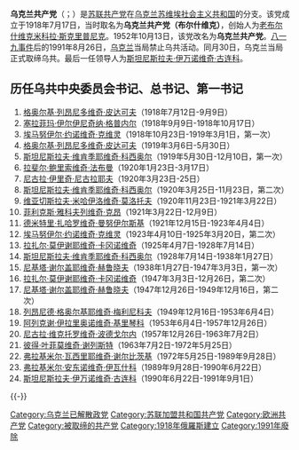 {{for|1993年成立的乌克兰共产党|乌克兰共产党}}
'''乌克兰共产党'''（{{lang-uk|Комуністична Партія України}}；{{lang-ru|Коммунистическая партия Украины}}）是[[苏联共产党|苏联共产党]]在[[乌克兰苏维埃社会主义共和国|乌克兰苏维埃社会主义共和国]]的分支。该党成立于1918年7月17日，当时取名为'''乌克兰共产党（布尔什维克）'''，创始人为[[老布尔什维克|老布尔什维克]][[米科拉·斯克里普尼克|米科拉·斯克里普尼克]]。1952年10月13日，该党改名为'''乌克兰共产党'''。[[八一九事件|八一九事件]]后的1991年8月26日，[[乌克兰|乌克兰]]当局禁止乌共活动。同月30日，乌克兰当局正式取缔乌共。最后一任领导人为[[斯坦尼斯拉夫·伊万诺维奇·古连科|斯坦尼斯拉夫·伊万诺维奇·古连科]]。

== 历任乌共中央委员会书记、总书记、第一书记 ==
#[[格奥尔基·列昂尼多维奇·皮达可夫|格奥尔基·列昂尼多维奇·皮达可夫]]（1918年7月12日-9月9日）
#[[塞拉菲玛·伊尔伊尼奇纳·格普内尔|塞拉菲玛·伊尔伊尼奇纳·格普内尔]]（1918年9月9日-1918年10月17日）
#[[埃马努伊尔·约诺维奇·克维灵|埃马努伊尔·约诺维奇·克维灵]]（1918年10月23日-1919年3月1日，第一次）
#[[格奥尔基·列昂尼多维奇·皮达可夫|格奥尔基·列昂尼多维奇·皮达可夫]]（1919年3月6日-5月30日）
#[[斯坦尼斯拉夫·维肯季耶维奇·科西奥尔|斯坦尼斯拉夫·维肯季耶维奇·科西奥尔]]（1919年5月30日-12月10日，第一次）
#[[拉斐尔·鲍里索维奇·法布曼|拉斐尔·鲍里索维奇·法布曼]]（1920年1月23日-3月17日）
#[[尼古拉·伊里奇·尼古拉耶夫|尼古拉·伊里奇·尼古拉耶夫]]（1920年3月23日-25日）
#[[斯坦尼斯拉夫·维肯季耶维奇·科西奥尔|斯坦尼斯拉夫·维肯季耶维奇·科西奥尔]]（1920年3月25日-11月23日，第二次）
#[[维亚切斯拉夫·米哈伊洛维奇·莫洛托夫|维亚切斯拉夫·米哈伊洛维奇·莫洛托夫]]（1920年11月23日-1921年3月22日）
#[[菲利克斯·雅科夫列维奇·克昂|菲利克斯·雅科夫列维奇·克昂]]（1921年3月22日-12月9日）
#[[德米特里·扎哈罗维奇·曼努伊尔斯基|德米特里·扎哈罗维奇·曼努伊尔斯基]]（1921年12月15日-1923年4月4日）
#[[埃马努伊尔·约诺维奇·克维灵|埃马努伊尔·约诺维奇·克维灵]]（1923年4月10日-1925年3月20日，第二次）
#[[拉扎尔·莫伊谢耶维奇·卡冈诺维奇|拉扎尔·莫伊谢耶维奇·卡冈诺维奇]]（1925年4月7日-1928年7月14日）
#[[斯坦尼斯拉夫·维肯季耶维奇·科西奥尔|斯坦尼斯拉夫·维肯季耶维奇·科西奥尔]]（1928年7月14日-1938年1月27日）
#[[尼基塔·谢尔盖耶维奇·赫鲁晓夫|尼基塔·谢尔盖耶维奇·赫鲁晓夫]]（1938年1月27日-1947年3月3日，第一次）
#[[拉扎尔·莫伊谢耶维奇·卡冈诺维奇|拉扎尔·莫伊谢耶维奇·卡冈诺维奇]]（1947年3月3日-12月26日，第二次）
#[[尼基塔·谢尔盖耶维奇·赫鲁晓夫|尼基塔·谢尔盖耶维奇·赫鲁晓夫]]（1947年12月26日-1949年12月16日，第二次）
#[[列昂尼德·格奥尔基耶维奇·梅利尼科夫|列昂尼德·格奥尔基耶维奇·梅利尼科夫]]（1949年12月16日-1953年6月4日）
#[[阿列克谢·伊拉里奥诺维奇·基里琴科|阿列克谢·伊拉里奥诺维奇·基里琴科]]（1953年6月4日-1957年12月26日）
#[[尼古拉·维克托罗维奇·波德戈尔内|尼古拉·维克托罗维奇·波德戈尔内]]（1957年12月26日-1963年7月2日）
#[[彼得·叶菲莫维奇·谢列斯特|彼得·叶菲莫维奇·谢列斯特]]（1963年7月2日-1972年5月25日）
#[[弗拉基米尔·瓦西里耶维奇·谢尔比茨基|弗拉基米尔·瓦西里耶维奇·谢尔比茨基]]（1972年5月25日-1989年9月28日）
#[[弗拉基米尔·安东诺维奇·伊瓦什科|弗拉基米尔·安东诺维奇·伊瓦什科]]（1989年9月28日-1990年6月22日）
#[[斯坦尼斯拉夫·伊万诺维奇·古连科|斯坦尼斯拉夫·伊万诺维奇·古连科]]（1990年6月22日-1991年9月1日）
{{-}}
{{苏联共产党}}
[[Category:乌克兰已解散政党|Category:乌克兰已解散政党]]
[[Category:苏联加盟共和国共产党|Category:苏联加盟共和国共产党]]
[[Category:欧洲共产党|Category:欧洲共产党]]
[[Category:被取缔的共产党|Category:被取缔的共产党]]
[[Category:1918年俄羅斯建立|Category:1918年俄羅斯建立]]
[[Category:1991年廢除|Category:1991年廢除]]